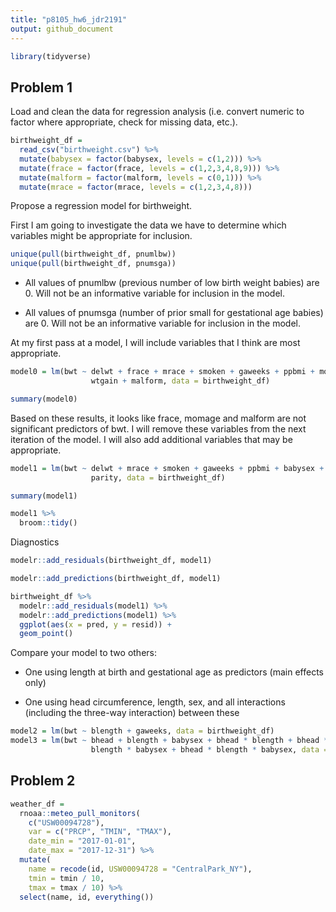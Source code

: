 ```yaml
---
title: "p8105_hw6_jdr2191"
output: github_document
---
```


```r
library(tidyverse)
```

## Problem 1

Load and clean the data for regression analysis (i.e. convert numeric to factor where appropriate, check for missing data, etc.).
```r
birthweight_df = 
  read_csv("birthweight.csv") %>%
  mutate(babysex = factor(babysex, levels = c(1,2))) %>%
  mutate(frace = factor(frace, levels = c(1,2,3,4,8,9))) %>%
  mutate(malform = factor(malform, levels = c(0,1))) %>%
  mutate(mrace = factor(mrace, levels = c(1,2,3,4,8)))
```

Propose a regression model for birthweight. 

First I am going to investigate the data we have to determine which variables might be appropriate for inclusion. 
```r
unique(pull(birthweight_df, pnumlbw))
unique(pull(birthweight_df, pnumsga))
```
* All values of pnumlbw (previous number of low birth weight babies) are 0. Will not be an informative variable for inclusion in the model. 

* All values of pnumsga (number of prior small for gestational age babies) are 0. Will not be an informative variable for inclusion in the model. 

At my first pass at a model, I will include variables that I think are most appropriate. 
```r
model0 = lm(bwt ~ delwt + frace + mrace + smoken + gaweeks + ppbmi + momage + 
                  wtgain + malform, data = birthweight_df)

summary(model0)
```
Based on these results, it looks like frace, momage and malform are not significant predictors of bwt. I will remove these variables from the next iteration of the model. I will also add additional variables that may be appropriate. 

```r
model1 = lm(bwt ~ delwt + mrace + smoken + gaweeks + ppbmi + babysex + bhead + blength + 
                  parity, data = birthweight_df)

summary(model1)

model1 %>%
  broom::tidy()
```

Diagnostics
```r
modelr::add_residuals(birthweight_df, model1)

modelr::add_predictions(birthweight_df, model1)

birthweight_df %>%
  modelr::add_residuals(model1) %>%
  modelr::add_predictions(model1) %>%
  ggplot(aes(x = pred, y = resid)) +
  geom_point()
```

Compare your model to two others:

* One using length at birth and gestational age as predictors (main effects only)

* One using head circumference, length, sex, and all interactions (including the three-way interaction) between these

```r
model2 = lm(bwt ~ blength + gaweeks, data = birthweight_df)
model3 = lm(bwt ~ bhead + blength + babysex + bhead * blength + bhead * babysex +
                  blength * babysex + bhead * blength * babysex, data = birthweight_df)
```

## Problem 2

```r
weather_df = 
  rnoaa::meteo_pull_monitors(
    c("USW00094728"),
    var = c("PRCP", "TMIN", "TMAX"), 
    date_min = "2017-01-01",
    date_max = "2017-12-31") %>%
  mutate(
    name = recode(id, USW00094728 = "CentralPark_NY"),
    tmin = tmin / 10,
    tmax = tmax / 10) %>%
  select(name, id, everything())
```

